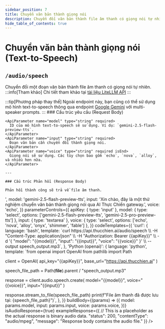 ```yaml
---
sidebar_position: 7
title: Chuyển văn bản thành giọng nói
description: Chuyển đổi văn bản thành file âm thanh có giọng nói tự nhiên.
hide_table_of_contents: true
---
```



# Chuyển văn bản thành giọng nói (Text-to-Speech)

## <Badge method="POST" /> `/audio/speech`

Chuyển đổi một đoạn văn bản thành file âm thanh có giọng nói tự nhiên.
:::info[Tham khảo]
Chi tiết tham khảo tại [tài liệu LiteLLM API](https://docs.litellm.ai/docs/text_to_speech)
:::

:::tip[Phương pháp thay thế]
Ngoài endpoint này, bạn cũng có thể sử dụng mô hình text-to-speech thông qua endpoint [Google Gemini](/docs/api-reference/text-to-speech-gemini) với multi-speaker prompts.
:::
<ApiReferenceLayout>
  <LeftColumn>
    ### Cấu trúc yêu cầu (Request Body)

    <ApiParameter name="model" type="string" required>
      ID của mô hình text-to-speech sẽ sử dụng. Ví dụ: `gemini-2.5-flash-preview-tts`.
    </ApiParameter>
    <ApiParameter name="input" type="string" required>
      Đoạn văn bản cần chuyển đổi thành giọng nói.
    </ApiParameter>
    <ApiParameter name="voice" type="string" required isEnd>
      Giọng nói sẽ sử dụng. Các tùy chọn bao gồm `echo`, `nova`, `alloy`, và nhiều hơn nữa.
    </ApiParameter>

    ---

    ### Cấu trúc Phản hồi (Response Body)

    Phản hồi thành công sẽ trả về file âm thanh.

  </LeftColumn>
  <RightColumn>
    <InteractiveApiRequest
      apiUrl="https://api.thucchien.ai/audio/speech"
      initialParameters={{
        apiKey: '<your_api_key>',
        model: 'gemini-2.5-flash-preview-tts',
        input: 'Xin chào, đây là một thử nghiệm chuyển văn bản thành giọng nói qua AI Thực Chiến gateway.',
        voice: 'echo',
      }}
      parameterControls={{
        apiKey: { type: 'input' },
        model: { type: 'select', options: ['gemini-2.5-flash-preview-tts', 'gemini-2.5-pro-preview-tts'] },
        input: { type: 'textarea' },
        voice: { type: 'select', options: ['echo', 'nova', 'alloy', 'onyx', 'shimmer', 'fable'] },
      }}
      codeTemplates={{
        'curl': {
          language: 'bash',
          template: `curl https://api.thucchien.ai/audio/speech \\
  -H "Content-Type: application/json" \\
  -H "Authorization: Bearer {{apiKey}}" \\
  -d '{
    "model": "{{model}}",
    "input": "{{input}}",
    "voice": "{{voice}}"
  }' \\
  --output speech_output.mp3`,
        },
        'Python (openai)': {
          language: 'python',
          template: `from openai import OpenAI
from pathlib import Path

client = OpenAI(
    api_key="{{apiKey}}",
    base_url="https://api.thucchien.ai"
)

speech_file_path = Path(__file__).parent / "speech_output.mp3"

response = client.audio.speech.create(
  model="{{model}}",
  voice="{{voice}}",
  input="{{input}}"
)

response.stream_to_file(speech_file_path)
print(f"File âm thanh đã được lưu tại: {speech_file_path}")`,
        },
      }}
      buildBody={(params) => ({
        model: params.model,
        input: params.input,
        voice: params.voice,
      })}
      isAudioResponse={true}
      exampleResponse={{
        // This is a placeholder as the actual response is binary audio data.
        "status": 200,
        "contentType": "audio/mpeg",
        "message": "Response body contains the audio file."
      }}
    />
  </RightColumn>
</ApiReferenceLayout>

